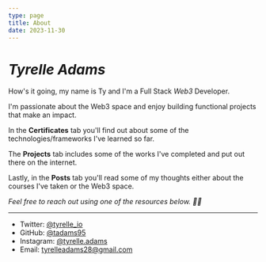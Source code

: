 ```yaml
---
type: page
title: About
date: 2023-11-30
---
```


# _Tyrelle Adams_

How's it going, my name is Ty and I'm a Full Stack _Web3_ Developer. 

I'm passionate about the Web3 space and enjoy building functional projects that make an impact.

In the **Certificates** tab you'll find out about some of the technologies/frameworks I've learned so far.

The **Projects** tab includes some of the works I've completed and put out there on the internet.

Lastly, in the **Posts** tab you'll read some of my thoughts either about the courses I've taken or the Web3 space.

_Feel free to reach out using one of the resources below. ✌🏽_

---

- Twitter: [@tyrelle_io](https://twitter.com/tyrelle_io)
- GitHub: [@tadams95](https://github.com/tadams95)
- Instagram: [@tyrelle.adams](https://instagram.com/tyrelle.adams)
- Email: tyrelleadams28@gmail.com
